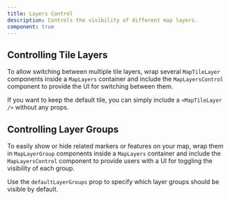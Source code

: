 ```yaml
---
title: Layers Control
description: Controls the visibility of different map layers.
component: true
---
```


<ComponentPreview
    name="map-with-layers-control"
    description="A map with layers control"
/>

## Controlling Tile Layers

To allow switching between multiple tile layers, wrap several `MapTileLayer` components inside a `MapLayers` container and include the `MapLayersControl` component to provide the UI for switching between them.

If you want to keep the default tile, you can simply include a `<MapTileLayer />` without any props.

<ComponentPreview
    name="map-with-tile-layers-control"
    description="A map with tile layers control"
/>

## Controlling Layer Groups

To easily show or hide related markers or features on your map, wrap them in `MapLayerGroup` components inside a `MapLayers` container and include the `MapLayersControl` component to provide users with a UI for toggling the visibility of each group.

Use the `defaultLayerGroups` prop to specify which layer groups should be visible by default.

<ComponentPreview
    name="map-with-layer-groups-control"
    description="A map with layer groups control"
/>
